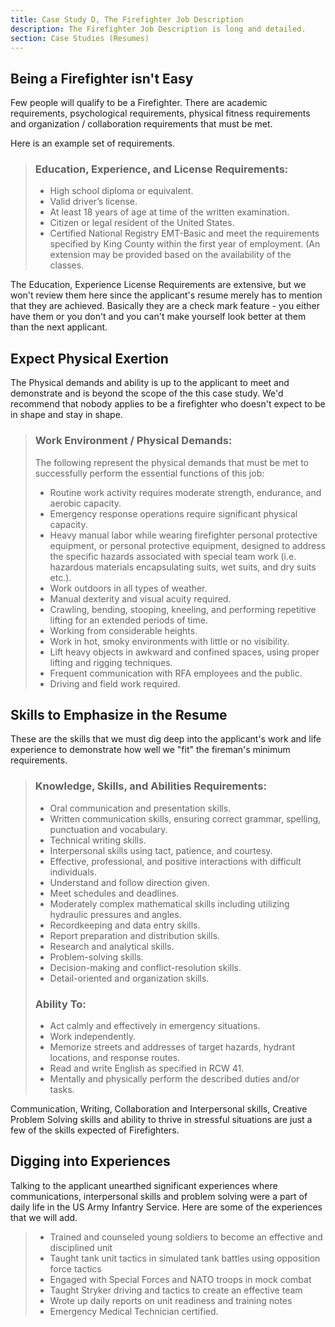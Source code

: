 ```yaml
---
title: Case Study D, The Firefighter Job Description
description: The Firefighter Job Description is long and detailed.
section: Case Studies (Resumes)
---
```


## Being a Firefighter isn't Easy

Few people will qualify to be a Firefighter. There are academic requirements, psychological requirements, physical fitness requirements and organization / collaboration requirements that must be met. 

Here is an example set of requirements.

> ### Education, Experience, and License Requirements:
> * High school diploma or equivalent.
> * Valid driver’s license.
> * At least 18 years of age at time of the written examination.
> * Citizen or legal resident of the United States.
> * Certified National Registry EMT-Basic and meet the requirements specified by King County within the first year of employment. (An extension may be provided based on the availability of the classes.

The Education, Experience License Requirements are extensive, but we won't review them here since the applicant's resume merely has to mention that they are achieved. Basically they are a check mark feature - you either have them or you don't and you can't make yourself look better at them than the next applicant.

## Expect Physical Exertion 

The Physical demands and ability is up to the applicant to meet and demonstrate and is beyond the scope of the this case study. We'd recommend that nobody applies to be a firefighter who doesn't expect to be in shape and stay in shape.

> ### Work Environment / Physical Demands:
> 
> The following represent the physical demands that must be met to successfully perform the essential functions of this job:
>
> * Routine work activity requires moderate strength, endurance, and aerobic capacity.
> * Emergency response operations require significant physical capacity.
> * Heavy manual labor while wearing firefighter personal protective equipment, or personal protective equipment, designed to address the specific hazards associated with special team work (i.e. hazardous materials encapsulating suits, wet suits, and dry suits etc.).
> * Work outdoors in all types of weather.
> * Manual dexterity and visual acuity required.
> * Crawling, bending, stooping, kneeling, and performing repetitive lifting for an extended periods of time.
> * Working from considerable heights.
> * Work in hot, smoky environments with little or no visibility.
> * Lift heavy objects in awkward and confined spaces, using proper lifting and rigging techniques.
> * Frequent communication with RFA employees and the public.
> * Driving and field work required.


## Skills to Emphasize in the Resume

These are the skills that we must dig deep into the applicant's work and life experience to demonstrate how well we "fit" the fireman's minimum requirements.

> ### Knowledge, Skills, and Abilities Requirements:
> * Oral communication and presentation skills.
> * Written communication skills, ensuring correct grammar, spelling, punctuation and vocabulary.
> * Technical writing skills.
> * Interpersonal skills using tact, patience, and courtesy.
> * Effective, professional, and positive interactions with difficult individuals.
> * Understand and follow direction given.
> * Meet schedules and deadlines.
> * Moderately complex mathematical skills including utilizing hydraulic pressures and angles.
> * Recordkeeping and data entry skills.
> * Report preparation and distribution skills.
> * Research and analytical skills.
> * Problem-solving skills.
> * Decision-making and conflict-resolution skills.
> * Detail-oriented and organization skills.
> ### Ability To:
> * Act calmly and effectively in emergency situations.
> * Work independently.
> * Memorize streets and addresses of target hazards, hydrant locations, and response routes.
> * Read and write English as specified in RCW 41.
> * Mentally and physically perform the described duties and/or tasks.

Communication, Writing, Collaboration and Interpersonal skills, Creative Problem Solving skills and ability to thrive in stressful situations are just a few of the skills expected of Firefighters. 

## Digging into Experiences

Talking to the applicant unearthed significant experiences where communications, interpersonal skills and problem solving were a part of daily life in the US Army Infantry Service. Here are some of the experiences that we will add.

> * Trained and counseled young soldiers to become an effective and disciplined unit
> * Taught tank unit tactics in simulated tank battles using opposition force tactics
> * Engaged with Special Forces and NATO troops in mock combat
> * Taught Stryker driving and tactics to create an effective team
> * Wrote up daily reports on unit readiness and training notes
> * Emergency Medical Technician certified.


